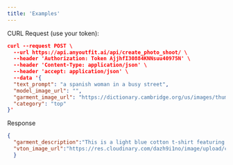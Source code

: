 ```yaml
---
title: 'Examples'
---
```


CURL Request (use your token):

```json
curl --request POST \
  --url https://api.anyoutfit.ai/api/create_photo_shoot/ \
  --header 'Authorization: Token AjjhfI30884KNNsuu40975N' \
  --header 'Content-Type: application/json' \
  --header 'accept: application/json' \
  --data '{
  "text_prompt": "a spanish woman in a busy street",
  "model_image_url": "",
  "garment_image_url": "https://dictionary.cambridge.org/us/images/thumb/Tshirt_noun_001_18267_2.jpg",
  "category": "top"
}'
```

Response
```json
{
  "garment_description":"This is a light blue cotton t-shirt featuring a small red Levi's logo on the chest.","model_image_url":"http://res.cloudinary.com/dazh9i1no/image/upload/v1727093933/user_2_images/cyog6gpheqc749xwzx8t.jpg",
  "vton_image_url":"https://res.cloudinary.com/dazh9i1no/image/upload/c_fill,e_gen_restore,h_2048,w_1528/v1727094013/user_2_images/u8bboakiw0spjaxcvhwq.jpg"
  }

